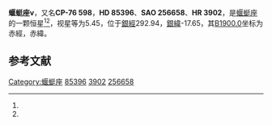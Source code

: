 {{Starbox begin
| name = 蝘蜓座ν
}}
{{Starbox observe
| epoch = [[J2000.0|J2000.0]]
| constell = [[蝘蜓座|蝘蜓座]]<ref name=SIMBAD>{{cite web
 | url=http://simbad.u-strasbg.fr/simbad/sim-id?Ident=HR+3902
 | title=Pulsating variable Star
 | publisher=Centre de Données astronomiques de Strasbourg
 | work=SIMBAD
 | accessdate=2012-07-13
 | archive-date=2020-02-02
 | archive-url=https://web.archive.org/web/20200202062707/http://simbad.u-strasbg.fr/simbad/sim-id?Ident=HR+3902
 | dead-url=no
 }}</ref><ref name=DATA>{{cite web
 | url=http://vizier.u-strasbg.fr/viz-bin/VizieR-5?-out.add=.&-source=5050&-corr=PK=HR&-out.max=9999&HR=3902
 | title=VizieR Detailed Page
 | accessdate=2012-07-13
 | archive-date=2016-03-04
 | archive-url=https://web.archive.org/web/20160304230004/http://vizier.u-strasbg.fr/viz-bin/VizieR-5?-out.add=.&-source=5050&-corr=PK=HR&-out.max=9999&HR=3902
 | dead-url=no
 }}</ref>
| 星官 = 
| ra = {{RA|9|46|20.6}}<ref name=SIMBAD /><ref name=DATA />
| dec = {{DEC|-76|46|34}}<ref name=SIMBAD /><ref name=DATA />
| appmag_v = 5.45<ref name=SIMBAD /><ref name=DATA />
}}
{{Starbox character
| class = G8III<ref name=SIMBAD /><ref name=DATA />
| b-v = 0.89<ref name=SIMBAD /><ref name=DATA />
| u-b = 0.57<ref name=SIMBAD /><ref name=DATA />
| r-i = <ref name=SIMBAD /><ref name=DATA />
| variable = 
}}
{{Starbox astrometry
| radial_v = 0.57
| prop_mo_ra = 11
| parallax = 0.019
| p_error = 
}}
{{Starbox catalog
| names =CP-76 598，[[SAO星表|SAO]] 256658，[[HD星表|HD]] 85396，[[HR星表|HR]] 3902}}
{{Starbox reference |Simbad=HR+3902}}
{{Starbox end}}

'''蝘蜓座ν'''，又名'''CP-76 598'''，'''HD 85396'''、'''SAO 256658'''、'''HR 3902'''，是[[蝘蜓座|蝘蜓座]]的一颗恒星<ref name=SIMBAD /><ref name=DATA />，视星等为5.45，位于[[銀道座標系|銀經]]292.94，[[銀道座標系|銀緯]]-17.65，其[[B1900.0|B1900.0]]坐标为赤經{{RA|9|46|18.5}}，赤緯{{DEC|-76|-17.65|35}}。

== 参考文献 ==
{{reflist}}

{{star-stub}}

{{蝘蜓座恒星}}
[[Category:蝘蜓座|Category:蝘蜓座]]
[[Category:HD和HDE天體|85396]]
[[Category:HR天體|3902]]
[[Category:SAO天體|256658]]